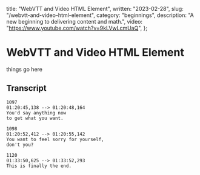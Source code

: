   title: "WebVTT and Video HTML Element",
  written: "2023-02-28",
  slug: "/webvtt-and-video-html-element",
  category: "beginnings",
  description: "A new beginning to delivering content and math.",
  video: "https://www.youtube.com/watch?v=9kLVwLcmUaQ",
};

# WebVTT and Video HTML Element

things go here

## Transcript

```srt
1097
01:20:45,138 --> 01:20:48,164
You'd say anything now
to get what you want.

1098
01:20:52,412 --> 01:20:55,142
You want to feel sorry for yourself,
don't you?

1120
01:33:50,625 --> 01:33:52,293
This is finally the end.
```
